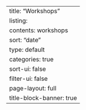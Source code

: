 ---
title: "Workshops"
listing: 
  contents: workshops
  sort: "date"
  type: default
  categories: true
  sort-ui: false
  filter-ui: false
page-layout: full
title-block-banner: true
---